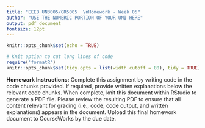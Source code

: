 ```yaml
---
title: "EEEB UN3005/GR5005  \nHomework - Week 05"
author: "USE THE NUMERIC PORTION OF YOUR UNI HERE"
output: pdf_document
fontsize: 12pt
---
```


```r
knitr::opts_chunk$set(echo = TRUE)

# Knit option to cut long lines of code
require('formatR')
knitr::opts_chunk$set(tidy.opts = list(width.cutoff = 80), tidy = TRUE)


```



**Homework Instructions:** Complete this assignment by writing code in the code chunks provided. If required, provide written explanations below the relevant code chunks. When complete, knit this document within RStudio to generate a PDF file. Please review the resulting PDF to ensure that all content relevant for grading (i.e., code, code output, and written explanations) appears in the document. Upload this final homework document to CourseWorks by the due date.



